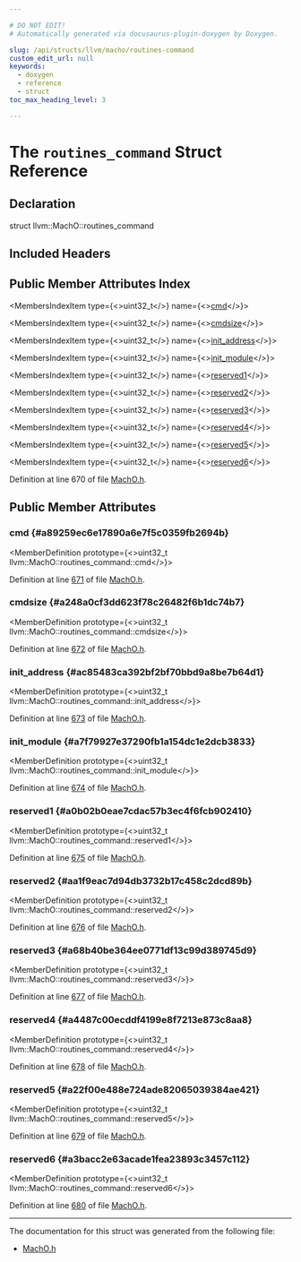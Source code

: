 ```yaml
---

# DO NOT EDIT!
# Automatically generated via docusaurus-plugin-doxygen by Doxygen.

slug: /api/structs/llvm/macho/routines-command
custom_edit_url: null
keywords:
  - doxygen
  - reference
  - struct
toc_max_heading_level: 3

---
```





# The `routines_command` Struct Reference

<DoxygenPage pluginConfig={pluginConfig}>



## Declaration

<CodeBlock>struct llvm::MachO::routines_command</CodeBlock>

## Included Headers

<IncludesList>
<IncludesListItem
  filePath="llvm/BinaryFormat/MachO.h"
  permalink="/docs/api/files/include/include/llvm/include/llvm/binaryformat/macho-h"
  isLocal="true" />
</IncludesList>

## Public Member Attributes Index

<MembersIndex>

<MembersIndexItem
  type={<>uint32&#95;t</>}
  name={<><a href="#a89259ec6e17890a6e7f5c0359fb2694b">cmd</a></>}>
</MembersIndexItem>

<MembersIndexItem
  type={<>uint32&#95;t</>}
  name={<><a href="#a248a0cf3dd623f78c26482f6b1dc74b7">cmdsize</a></>}>
</MembersIndexItem>

<MembersIndexItem
  type={<>uint32&#95;t</>}
  name={<><a href="#ac85483ca392bf2bf70bbd9a8be7b64d1">init&#95;address</a></>}>
</MembersIndexItem>

<MembersIndexItem
  type={<>uint32&#95;t</>}
  name={<><a href="#a7f79927e37290fb1a154dc1e2dcb3833">init&#95;module</a></>}>
</MembersIndexItem>

<MembersIndexItem
  type={<>uint32&#95;t</>}
  name={<><a href="#a0b02b0eae7cdac57b3ec4f6fcb902410">reserved1</a></>}>
</MembersIndexItem>

<MembersIndexItem
  type={<>uint32&#95;t</>}
  name={<><a href="#aa1f9eac7d94db3732b17c458c2dcd89b">reserved2</a></>}>
</MembersIndexItem>

<MembersIndexItem
  type={<>uint32&#95;t</>}
  name={<><a href="#a68b40be364ee0771df13c99d389745d9">reserved3</a></>}>
</MembersIndexItem>

<MembersIndexItem
  type={<>uint32&#95;t</>}
  name={<><a href="#a4487c00ecddf4199e8f7213e873c8aa8">reserved4</a></>}>
</MembersIndexItem>

<MembersIndexItem
  type={<>uint32&#95;t</>}
  name={<><a href="#a22f00e488e724ade82065039384ae421">reserved5</a></>}>
</MembersIndexItem>

<MembersIndexItem
  type={<>uint32&#95;t</>}
  name={<><a href="#a3bacc2e63acade1fea23893c3457c112">reserved6</a></>}>
</MembersIndexItem>

</MembersIndex>


Definition at line 670 of file <a href="/docs/api/files/include/include/llvm/include/llvm/binaryformat/macho-h">MachO.h</a>.

<SectionDefinition>

## Public Member Attributes

### cmd {#a89259ec6e17890a6e7f5c0359fb2694b}

<MemberDefinition
  prototype={<>uint32&#95;t llvm::MachO::routines&#95;command::cmd</>}>

Definition at line <a href="/docs/api/files/include/include/llvm/include/llvm/binaryformat/macho-h/#l00671">671</a> of file <a href="/docs/api/files/include/include/llvm/include/llvm/binaryformat/macho-h">MachO.h</a>.
</MemberDefinition>

### cmdsize {#a248a0cf3dd623f78c26482f6b1dc74b7}

<MemberDefinition
  prototype={<>uint32&#95;t llvm::MachO::routines&#95;command::cmdsize</>}>

Definition at line <a href="/docs/api/files/include/include/llvm/include/llvm/binaryformat/macho-h/#l00672">672</a> of file <a href="/docs/api/files/include/include/llvm/include/llvm/binaryformat/macho-h">MachO.h</a>.
</MemberDefinition>

### init&#95;address {#ac85483ca392bf2bf70bbd9a8be7b64d1}

<MemberDefinition
  prototype={<>uint32&#95;t llvm::MachO::routines&#95;command::init&#95;address</>}>

Definition at line <a href="/docs/api/files/include/include/llvm/include/llvm/binaryformat/macho-h/#l00673">673</a> of file <a href="/docs/api/files/include/include/llvm/include/llvm/binaryformat/macho-h">MachO.h</a>.
</MemberDefinition>

### init&#95;module {#a7f79927e37290fb1a154dc1e2dcb3833}

<MemberDefinition
  prototype={<>uint32&#95;t llvm::MachO::routines&#95;command::init&#95;module</>}>

Definition at line <a href="/docs/api/files/include/include/llvm/include/llvm/binaryformat/macho-h/#l00674">674</a> of file <a href="/docs/api/files/include/include/llvm/include/llvm/binaryformat/macho-h">MachO.h</a>.
</MemberDefinition>

### reserved1 {#a0b02b0eae7cdac57b3ec4f6fcb902410}

<MemberDefinition
  prototype={<>uint32&#95;t llvm::MachO::routines&#95;command::reserved1</>}>

Definition at line <a href="/docs/api/files/include/include/llvm/include/llvm/binaryformat/macho-h/#l00675">675</a> of file <a href="/docs/api/files/include/include/llvm/include/llvm/binaryformat/macho-h">MachO.h</a>.
</MemberDefinition>

### reserved2 {#aa1f9eac7d94db3732b17c458c2dcd89b}

<MemberDefinition
  prototype={<>uint32&#95;t llvm::MachO::routines&#95;command::reserved2</>}>

Definition at line <a href="/docs/api/files/include/include/llvm/include/llvm/binaryformat/macho-h/#l00676">676</a> of file <a href="/docs/api/files/include/include/llvm/include/llvm/binaryformat/macho-h">MachO.h</a>.
</MemberDefinition>

### reserved3 {#a68b40be364ee0771df13c99d389745d9}

<MemberDefinition
  prototype={<>uint32&#95;t llvm::MachO::routines&#95;command::reserved3</>}>

Definition at line <a href="/docs/api/files/include/include/llvm/include/llvm/binaryformat/macho-h/#l00677">677</a> of file <a href="/docs/api/files/include/include/llvm/include/llvm/binaryformat/macho-h">MachO.h</a>.
</MemberDefinition>

### reserved4 {#a4487c00ecddf4199e8f7213e873c8aa8}

<MemberDefinition
  prototype={<>uint32&#95;t llvm::MachO::routines&#95;command::reserved4</>}>

Definition at line <a href="/docs/api/files/include/include/llvm/include/llvm/binaryformat/macho-h/#l00678">678</a> of file <a href="/docs/api/files/include/include/llvm/include/llvm/binaryformat/macho-h">MachO.h</a>.
</MemberDefinition>

### reserved5 {#a22f00e488e724ade82065039384ae421}

<MemberDefinition
  prototype={<>uint32&#95;t llvm::MachO::routines&#95;command::reserved5</>}>

Definition at line <a href="/docs/api/files/include/include/llvm/include/llvm/binaryformat/macho-h/#l00679">679</a> of file <a href="/docs/api/files/include/include/llvm/include/llvm/binaryformat/macho-h">MachO.h</a>.
</MemberDefinition>

### reserved6 {#a3bacc2e63acade1fea23893c3457c112}

<MemberDefinition
  prototype={<>uint32&#95;t llvm::MachO::routines&#95;command::reserved6</>}>

Definition at line <a href="/docs/api/files/include/include/llvm/include/llvm/binaryformat/macho-h/#l00680">680</a> of file <a href="/docs/api/files/include/include/llvm/include/llvm/binaryformat/macho-h">MachO.h</a>.
</MemberDefinition>

</SectionDefinition>

<hr/>

The documentation for this struct was generated from the following file:

<ul>
<li><a href="/docs/api/files/include/include/llvm/include/llvm/binaryformat/macho-h">MachO.h</a></li>
</ul>

</DoxygenPage>
